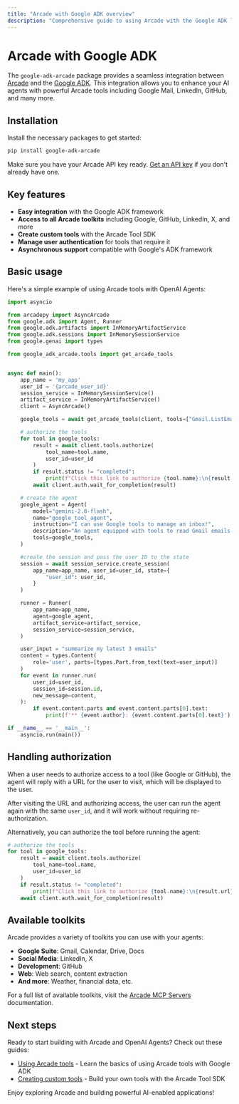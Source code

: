 ```yaml
---
title: "Arcade with Google ADK overview"
description: "Comprehensive guide to using Arcade with the Google ADK library"
---
```


# Arcade with Google ADK

The `google-adk-arcade` package provides a seamless integration between
[Arcade](https://arcade.dev) and the [Google ADK](https://github.com/google/adk-python/). This integration allows you to enhance your AI agents with powerful Arcade tools including Google Mail, LinkedIn, GitHub, and many more.

## Installation

Install the necessary packages to get started:

```bash
pip install google-adk-arcade
```

Make sure you have your Arcade API key ready. [Get an API key](/home/api-keys) if you don't already have one.

## Key features

- **Easy integration** with the Google ADK framework
- **Access to all Arcade toolkits** including Google, GitHub, LinkedIn, X, and more
- **Create custom tools** with the Arcade Tool SDK
- **Manage user authentication** for tools that require it
- **Asynchronous support** compatible with Google's ADK framework

## Basic usage

Here's a simple example of using Arcade tools with OpenAI Agents:

```python
import asyncio

from arcadepy import AsyncArcade
from google.adk import Agent, Runner
from google.adk.artifacts import InMemoryArtifactService
from google.adk.sessions import InMemorySessionService
from google.genai import types

from google_adk_arcade.tools import get_arcade_tools


async def main():
    app_name = 'my_app'
    user_id = '{arcade_user_id}'
    session_service = InMemorySessionService()
    artifact_service = InMemoryArtifactService()
    client = AsyncArcade()

    google_tools = await get_arcade_tools(client, tools=["Gmail.ListEmails"])

    # authorize the tools
    for tool in google_tools:
        result = await client.tools.authorize(
            tool_name=tool.name,
            user_id=user_id
        )
        if result.status != "completed":
            print(f"Click this link to authorize {tool.name}:\n{result.url}")
        await client.auth.wait_for_completion(result)

    # create the agent
    google_agent = Agent(
        model="gemini-2.0-flash",
        name="google_tool_agent",
        instruction="I can use Google tools to manage an inbox!",
        description="An agent equipped with tools to read Gmail emails."
        tools=google_tools,
    )

    #create the session and pass the user ID to the state
    session = await session_service.create_session(
        app_name=app_name, user_id=user_id, state={
            "user_id": user_id,
        }
    )

    runner = Runner(
        app_name=app_name,
        agent=google_agent,
        artifact_service=artifact_service,
        session_service=session_service,
    )

    user_input = "summarize my latest 3 emails"
    content = types.Content(
        role='user', parts=[types.Part.from_text(text=user_input)]
    )
    for event in runner.run(
        user_id=user_id,
        session_id=session.id,
        new_message=content,
    ):
        if event.content.parts and event.content.parts[0].text:
            print(f'** {event.author}: {event.content.parts[0].text}')

if __name__ == '__main__':
    asyncio.run(main())
```

## Handling authorization

When a user needs to authorize access to a tool (like Google or GitHub),
the agent will reply with a URL for the user to visit, which will be displayed
to the user.

After visiting the URL and authorizing access, the user can run the agent again
with the same `user_id`, and it will work without requiring re-authorization.

Alternatively, you can authorize the tool before running the agent:

```python
# authorize the tools
for tool in google_tools:
    result = await client.tools.authorize(
        tool_name=tool.name,
        user_id=user_id
    )
    if result.status != "completed":
        print(f"Click this link to authorize {tool.name}:\n{result.url}")
    await client.auth.wait_for_completion(result)
```

## Available toolkits

Arcade provides a variety of toolkits you can use with your agents:

- **Google Suite**: Gmail, Calendar, Drive, Docs
- **Social Media**: LinkedIn, X
- **Development**: GitHub
- **Web**: Web search, content extraction
- **And more**: Weather, financial data, etc.

For a full list of available toolkits, visit the [Arcade MCP Servers](/mcp-servers) documentation.

## Next steps

Ready to start building with Arcade and OpenAI Agents? Check out these guides:

- [Using Arcade tools](/home/google-adk/use-arcade-tools) - Learn the basics of using Arcade tools with Google ADK
- [Creating custom tools](/home/build-tools/create-a-toolkit) - Build your own tools with the Arcade Tool SDK

Enjoy exploring Arcade and building powerful AI-enabled applications!
